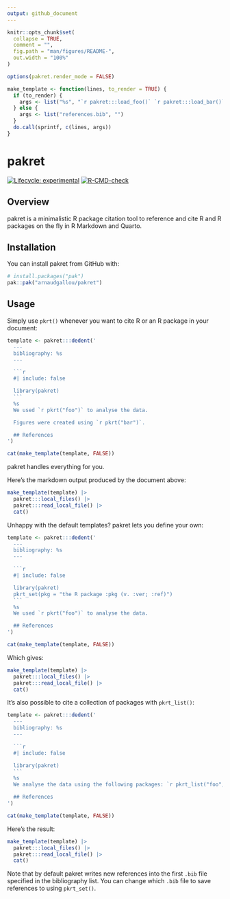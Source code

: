 ```yaml
---
output: github_document
---
```


<!-- README.md is generated from README.Rmd. Please edit that file -->

```r
knitr::opts_chunk$set(
  collapse = TRUE,
  comment = "",
  fig.path = "man/figures/README-",
  out.width = "100%"
)

options(pakret.render_mode = FALSE)

make_template <- function(lines, to_render = TRUE) {
  if (to_render) {
    args <- list("%s", "`r pakret:::load_foo()` `r pakret:::load_bar()`")
  } else {
    args <- list("references.bib", "")
  }
  do.call(sprintf, c(lines, args))
}
```

# pakret

<!-- badges: start -->
[![Lifecycle: experimental](https://img.shields.io/badge/lifecycle-experimental-orange.svg)](https://lifecycle.r-lib.org/articles/stages.html#experimental)
[![R-CMD-check](https://github.com/arnaudgallou/pakret/actions/workflows/R-CMD-check.yaml/badge.svg)](https://github.com/arnaudgallou/pakret/actions/workflows/R-CMD-check.yaml)
<!-- badges: end -->

## Overview

pakret is a minimalistic R package citation tool to reference and cite R and R packages on the fly in R Markdown and Quarto.

## Installation

You can install pakret from GitHub with:

```r
# install.packages("pak")
pak::pak("arnaudgallou/pakret")
```

## Usage

Simply use `pkrt()` whenever you want to cite R or an R package in your document:

````r
template <- pakret:::dedent('
  ---
  bibliography: %s
  ---

  ```r
  #| include: false

  library(pakret)
  ```
  %s
  We used `r pkrt("foo")` to analyse the data.

  Figures were created using `r pkrt("bar")`.

  ## References
')
````

```r
cat(make_template(template, FALSE))
```

pakret handles everything for you.

Here’s the markdown output produced by the document above:

```r
make_template(template) |>
  pakret:::local_files() |>
  pakret:::read_local_file() |>
  cat()
```

Unhappy with the default templates? pakret lets you define your own:

````r
template <- pakret:::dedent('
  ---
  bibliography: %s
  ---

  ```r
  #| include: false

  library(pakret)
  pkrt_set(pkg = "the R package :pkg (v. :ver; :ref)")
  ```
  %s
  We used `r pkrt("foo")` to analyse the data.

  ## References
')
````

```r
cat(make_template(template, FALSE))
```

Which gives:

```r
make_template(template) |>
  pakret:::local_files() |>
  pakret:::read_local_file() |>
  cat()
```

It's also possible to cite a collection of packages with `pkrt_list()`:

````r
template <- pakret:::dedent('
  ---
  bibliography: %s
  ---

  ```r
  #| include: false

  library(pakret)
  ```
  %s
  We analyse the data using the following packages: `r pkrt_list("foo", "bar")`.

  ## References
')
````

```r
cat(make_template(template, FALSE))
```

Here's the result:

```r
make_template(template) |>
  pakret:::local_files() |>
  pakret:::read_local_file() |>
  cat()
```

Note that by default pakret writes new references into the first `.bib` file specified in the bibliography list.
You can change which `.bib` file to save references to using `pkrt_set()`.
